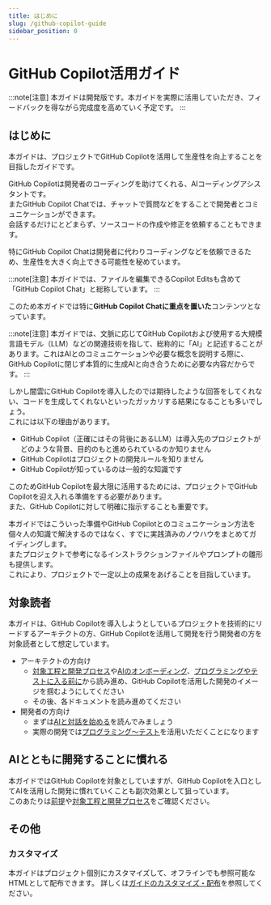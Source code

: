 ```yaml
---
title: はじめに
slug: /github-copilot-guide
sidebar_position: 0
---
```


# GitHub Copilot活用ガイド

:::note[注意]
本ガイドは開発版です。本ガイドを実際に活用していただき、フィードバックを得ながら完成度を高めていく予定です。
:::

## はじめに

本ガイドは、プロジェクトでGitHub Copilotを活用して生産性を向上することを目指したガイドです。

GitHub Copilotは開発者のコーディングを助けてくれる、AIコーディングアシスタントです。  
またGitHub Copilot Chatでは、チャットで質問などをすることで開発者とコミュニケーションができます。  
会話するだけにとどまらず、ソースコードの作成や修正を依頼することもできます。

特にGitHub Copilot Chatは開発者に代わりコーディングなどを依頼できるため、生産性を大きく向上できる可能性を秘めています。

:::note[注意]
本ガイドでは、ファイルを編集できるCopilot Editsも含めて「GitHub Copilot Chat」と総称しています。
:::

このため本ガイドでは特に**GitHub Copilot Chatに重点を置いた**コンテンツとなっています。

:::note[注意]
本ガイドでは、文脈に応じてGitHub Copilotおよび使用する大規模言語モデル（LLM）などの関連技術を指して、総称的に「AI」と記述することがあります。これはAIとのコミュニケーションや必要な概念を説明する際に、GitHub Copilotに閉じず本質的に生成AIと向き合うために必要な内容だからです。
:::

しかし闇雲にGitHub Copilotを導入したのでは期待したような回答をしてくれない、コードを生成してくれないといったガッカリする結果になることも多いでしょう。  
これには以下の理由があります。

- GitHub Copilot（正確にはその背後にあるLLM）は導入先のプロジェクトがどのような背景、目的のもと進められているのか知りません
- GitHub Copilotはプロジェクトの開発ルールを知りません
- GitHub Copilotが知っているのは一般的な知識です

このためGitHub Copilotを最大限に活用するためには、プロジェクトでGitHub Copilotを迎え入れる準備をする必要があります。  
また、GitHub Copilotに対して明確に指示することも重要です。

本ガイドではこういった準備やGitHub Copilotとのコミュニケーション方法を個々人の知識で解決するのではなく、すでに実践済みのノウハウをまとめてガイディングします。  
またプロジェクトで参考になるインストラクションファイルやプロンプトの雛形も提供します。  
これにより、プロジェクトで一定以上の成果をあげることを目指しています。

## 対象読者

本ガイドは、GitHub Copilotを導入しようとしているプロジェクトを技術的にリードするアーキテクトの方、GitHub Copilotを活用して開発を行う開発者の方を対象読者として想定しています。

- アーキテクトの方向け
  - [対象工程と開発プロセス](/github-copilot-guide/target-process)や[AIのオンボーディング](/github-copilot-guide/ai-on-boarding)、[プログラミングやテストに入る前に](./github-copilot-guide/before-coding-test)から読み進め、GitHub Copilotを活用した開発のイメージを掴むようにしてください
  - その後、各ドキュメントを読み進めてください
- 開発者の方向け
  - まずは[AIと対話を始める](/github-copilot-guide/begin-conversation-with-ai)を読んでみましょう
  - 実際の開発では[プログラミング〜テスト](/github-copilot-guide/programming-test)を活用いただくことになります

## AIとともに開発することに慣れる

本ガイドではGitHub Copilotを対象としていますが、GitHub Copilotを入口としてAIを活用した開発に慣れていくことも副次効果として狙っています。  
このあたりは[前提](./github-copilot-guide/preamble)や[対象工程と開発プロセス](./github-copilot-guide/target-process)をご確認ください。

## その他

### カスタマイズ

本ガイドはプロジェクト個別にカスタマイズして、オフラインでも参照可能なHTMLとして配布できます。
詳しくは[ガイドのカスタマイズ・配布](/customize-and-distribution)を参照してください。

